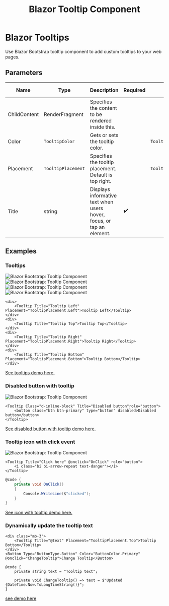 ﻿---
title: Blazor Tooltip Component
description: Use Blazor Bootstrap tooltip component to add custom tooltips to your web pages.
image: https://i.imgur.com/uqvqb2i.jpg

sidebar_label: Tooltips
sidebar_position: 23
---


# Blazor Tooltips

Use Blazor Bootstrap tooltip component to add custom tooltips to your web pages.

<CarbonAd />

## Parameters

| Name | Type | Description | Required | Default | Added Version | 
|--|--|--|--|--|--|
| ChildContent | RenderFragment | Specifies the content to be rendered inside this. | | | 1.0.0 |
| Color | `TooltipColor` | Gets or sets the tooltip color. | | `TooltipColor.None` | 1.10.0 |
| Placement | `TooltipPlacement` | Specifies the tooltip placement. Default is top right. | | `TooltipPlacement.Top` | 1.0.0 |
| Title | string | Displays informative text when users hover, focus, or tap an element. | ✔️ | | 1.0.0 |

## Examples

### Tooltips

<div>
    <img src="https://i.imgur.com/uqvqb2i.jpg" alt="Blazor Bootstrap: Tooltip Component" />
</div>

<div>
    <img src="https://i.imgur.com/ZHLTCvX.jpg" alt="Blazor Bootstrap: Tooltip Component" />
</div>

<div>
    <img src="https://i.imgur.com/jwJUhkV.jpg" alt="Blazor Bootstrap: Tooltip Component" />
</div>

<div>
    <img src="https://i.imgur.com/T2YMw9p.jpg" alt="Blazor Bootstrap: Tooltip Component" />
</div>

```cshtml showLineNumbers
<div>
    <Tooltip Title="Tooltip Left" Placement="TooltipPlacement.Left">Tooltip Left</Tooltip>
</div>
<div>
    <Tooltip Title="Tooltip Top">Tooltip Top</Tooltip>
</div>
<div>
    <Tooltip Title="Tooltip Right" Placement="TooltipPlacement.Right">Tooltip Right</Tooltip>
</div>
<div>
    <Tooltip Title="Tooltip Bottom" Placement="TooltipPlacement.Bottom">Tooltip Bottom</Tooltip>
</div>
```

[See tooltips demo here.](https://demos.blazorbootstrap.com/tooltips#examples)

### Disabled button with tooltip

<img src="https://i.imgur.com/PGlmZS3.jpg" alt="Blazor Bootstrap: Tooltip Component" />

```cshtml showLineNumbers
<Tooltip Class="d-inline-block" Title="Disabled button"role="button">
    <button class="btn btn-primary" type="button" disabled>Disabled button</button>
</Tooltip>
```
[See disabled button with tooltip demo here.](https://demos.blazorbootstrap.com/tooltips#disabled-button-with-tootip)

### Tooltip icon with click event

<img src="https://i.imgur.com/D3FrZba.jpg" alt="Blazor Bootstrap: Tooltip Component" />

```cshtml showLineNumbers
<Tooltip Title="Click here" @onclick="OnClick" role="button">
    <i class="bi bi-arrow-repeat text-danger"></i>
</Tooltip>
```

```cs showLineNumbers
@code {
    private void OnClick()
    {
        Console.WriteLine($"clicked");
    }
}
```
[See icon with tooltip demo here.](https://demos.blazorbootstrap.com/tooltips#icon-with-click-event)

### Dynamically update the tooltip text

```cshtml showLineNumbers
<div class="mb-3">
    <Tooltip Title="@text" Placement="TooltipPlacement.Top">Tooltip Bottom</Tooltip>
</div>
<Button Type="ButtonType.Button" Color="ButtonColor.Primary" @onclick="ChangeTooltip">Change Tooltip</Button>

@code {
    private string text = "Tooltip text";

    private void ChangeTooltip() => text = $"Updated {DateTime.Now.ToLongTimeString()}";
}
```
[see demo here](https://demos.blazorbootstrap.com/tooltips#dynamically-update-the-tooltip-text)